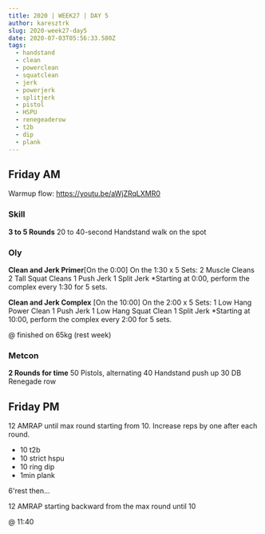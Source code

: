 ```yaml
---
title: 2020 | WEEK27 | DAY 5
author: karesztrk
slug: 2020-week27-day5
date: 2020-07-03T05:56:33.580Z
tags:
  - handstand
  - clean
  - powerclean
  - squatclean
  - jerk
  - powerjerk
  - splitjerk
  - pistol
  - HSPU
  - renegeaderow
  - t2b
  - dip
  - plank
---
```


## Friday AM

Warmup flow: <https://youtu.be/aWjZRqLXMR0>

### Skill

**3 to 5 Rounds**
20 to 40-second Handstand walk on the spot

### Oly

**Clean and Jerk Primer**[On the 0:00]
On the 1:30 x 5 Sets:
2 Muscle Cleans
2 Tall Squat Cleans
1 Push Jerk
1 Split Jerk
\*Starting at 0:00, perform the complex every 1:30 for 5 sets.

**Clean and Jerk Complex** [On the 10:00]
On the 2:00 x 5 Sets:
1 Low Hang Power Clean
1 Push Jerk
1 Low Hang Squat Clean
1 Split Jerk
\*Starting at 10:00, perform the complex every 2:00 for 5 sets.

@ finished on 65kg (rest week)

### Metcon

**2 Rounds for time**
50 Pistols, alternating
40 Handstand push up
30 DB Renegade row

## Friday PM

12 AMRAP until max round starting from 10. Increase reps by one after each round.

- 10 t2b
- 10 strict hspu
- 10 ring dip
- 1min plank

6'rest then...

12 AMRAP starting backward from the max round until 10

@ 11:40
